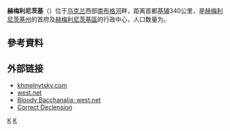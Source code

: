 {{about|烏克蘭的城市|哥薩克汗國的建立者|博格丹·赫梅利尼茨基|其他用法}}
{{Infobox settlement
| name                  = 赫梅利尼茨基
| native_name           = {{lang|uk|Хмельницький}}
| settlement_type       = 城市
| image_skyline         = {{Photomontage|position=center
 | photo1a                       = Об'єднаний банк (домовласник Ніренберг), Хмельницький вул. Проскурівська, 47.JPG
 | photo2a                       = Аптека та помешкання домовласника Л. І. Деревоїда Хмельницький вул. Проскурівська, 13.JPG
 | photo2b                       = Проскурівська 15 Хмельницький.jpg
 | photo3a                       = Хмель Будинок офіцерів.jpg
 | photo3b                       = Храм Георгія Побідоносця. 2017р.jpg
 | photo4a                       = Міська рада. Ніч.jpg
   | size                       = 270
   | spacing                    = 2
   | color                      = #FFFFFF
   | border                     = 0
   }}
| imagesize             = 
| image_caption         = 
| image_flag            = Flag of Khmelnytskyi.svg
| flag_size             = 105px
| image_shield          = Coat of Arms of Khmelnitsky.svg
| shield_size           = 80px
| nickname              = 
| motto                 = 
| pushpin_map           = Ukraine 
| pushpin_label_position= <!-- the position of the pushpin label: left, right, top, bottom, none -->
| pushpin_map_caption   =
|mapsize                = 
|map_caption            = 
| coordinates           = {{coord|49|25|0|N|27|00|0|E|region:UA|display=inline,title}}
| subdivision_type       = 國家
| subdivision_name       = {{UKR}}
| subdivision_type1      = [[烏克蘭行政區劃|州]]
| subdivision_name1      = {{flag|Khmelnytskyi Oblast}}
| subdivision_type2     = [[区_(乌克兰)|区]]
| subdivision_name2     = [[赫梅利尼茨基區|赫梅利尼茨基區]]
| established_title     = 首先提及 
| established_date      = 1431
| established_title1    = 城市權
| established_date1     = 1937年9月22日
| leader_title          = 市長
| leader_name           = {{ill|Oleksandr Symсhyshyn|uk|Симчишин Олександр Сергійович}}<ref name="chesnopolitician17473">[https://www.chesno.org/politician/17473/ Small biography on Oleksandr Symсhyshyn] {{Wayback|url=https://www.chesno.org/politician/17473/ |date=20210517090732 }}, Civil movement "Chesno" {{in lang|uk}}</ref>
| leader_party = [[Svoboda_party|Svoboda]]<ref name="chesnopolitician17473"/>
| area_magnitude        = 
| area_total_km2        = 90|area_land_km2 = 
| area_water_km2        = 
| population_as_of      = 2021年
| population_note       = 
| population_total      = 274,582
| population_footnotes  =
| population_density_km2 = auto
| elevation_m           = 
| postal_code_type      = {{link-en|烏克蘭郵政編號|Ukrainian postal codes|郵政編號}}
| postal_code           = 29000
| area_code             = +380 382
| website               = [http://www.khmelnytsky.com http://www.khmelnytsky.com]
| footnotes             = 
}}
'''赫梅利尼茨基'''（{{lang-uk|Хмельницький}}）位于[[乌克兰|乌克兰]]西部[[南布格河|南布格河]]畔，距离首都[[基辅|基辅]]340公里，是[[赫梅利尼茨基州|赫梅利尼茨基州]]的首府及[[赫梅利尼茨基區|赫梅利尼茨基區]]的行政中心，人口数量为{{Ua-pop-est2021|274,582人}}。

==參考資料==
{{reflist}}

== 外部链接 ==
* [http://www.khmelnytsky.com/ khmelnytsky.com] {{Wayback|url=http://www.khmelnytsky.com/ |date=20180329162941 }}
* [https://web.archive.org/web/20080319112633/http://www.west.net/~jazz/felshtin/issue3/proskurov.html west.net]
* [https://web.archive.org/web/20080311055744/http://www.west.net/~jazz/felshtin/redcross.html Bloody Bacchanalia: west.net]
* [https://web.archive.org/web/20080310032955/http://site.km.ua/index.php?part=decline Correct Declension]

{{Authority control}}
{{Ukraine-geo-stub}}

[[Category:乌克兰城市|K]]
[[Category:赫梅利尼茨基州城市|K]]